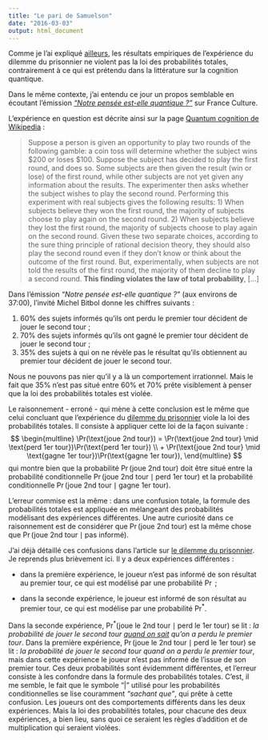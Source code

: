 ```yaml
---
title: "Le pari de Samuelson"
date: "2016-03-03"
output: html_document
---
```


Comme je l'ai expliqué [ailleurs](http://stla.github.io/stlapblog/posts/PrisonerDilemma.html), les résultats empiriques de l'expérience du dilemme du prisonnier ne violent pas la loi des probabilités totales, contrairement à ce qui est prétendu dans la littérature sur la cognition quantique. 

Dans le même contexte, j'ai entendu ce jour un propos semblable en écoutant l'émission [*"Notre pensée est-elle quantique ?"*](http://www.franceculture.fr/emissions/science-publique/notre-pensee-est-elle-quantique) sur France Culture. 

L'expérience en question est décrite ainsi sur la page [Quantum cognition de Wikipedia](https://en.wikipedia.org/wiki/Quantum_cognition) :

> Suppose a person is given an opportunity to play two rounds of the following gamble: a coin toss will determine whether the subject wins $200 or loses $100. Suppose the subject has decided to play the first round, and does so. Some subjects are then given the result (win or lose) of the first round, while other subjects are not yet given any information about the results. The experimenter then asks whether the subject wishes to play the second round. Performing this experiment with real subjects gives the following results:
1) When subjects believe they won the first round, the majority of subjects choose to play again on the second round.
2) When subjects believe they lost the first round, the majority of subjects choose to play again on the second round.
Given these two separate choices, according to the sure thing principle of rational decision theory, they should also play the second round even if they don’t know or think about the outcome of the first round. But, experimentally, when subjects are not told the results of the first round, the majority of them decline to play a second round. **This finding violates the law of total probability**, [...]

Dans l'émission *"Notre pensée est-elle quantique ?"* (aux environs de 37:00), l'invité Michel Bitbol donne les chiffres suivants :

1. $60\%$ des sujets informés qu'ils ont perdu le premier tour décident de jouer le second tour ;
2. $70\%$ des sujets informés qu'ils ont gagné le premier tour décident de jouer le second tour ; 
3. $35\%$ des sujets à qui on ne révèle pas le résultat qu'ils obtiennent au premier tour décident de jouer le second tour.

Nous ne pouvons pas nier qu'il y a là un comportement irrationnel. Mais le fait que $35\%$ n'est pas situé entre $60\%$ et $70\%$ prête visiblement à penser que la loi des probabilités totales est violée. 

Le raisonnement - erroné - qui mène à cette conclusion est le même que celui concluant que l'expérience du [dilemme du prisonnier](http://stla.github.io/stlapblog/posts/PrisonerDilemma.html) viole la loi des probabilités totales. Il consiste à appliquer cette loi de la façon suivante :
$$
\begin{multline}
\Pr(\text{joue 2nd tour}) = 
\Pr(\text{joue 2nd tour} \mid \text{perd 1er tour})\Pr(\text{perd 1er tour}) \\ 
+ \Pr(\text{joue 2nd tour} \mid \text{gagne 1er tour})\Pr(\text{gagne 1er tour}),
\end{multline}
$$
qui montre bien que la probabilité $\Pr(\text{joue 2nd tour})$ doit être situé entre la probabilité conditionnelle $\Pr(\text{joue 2nd tour} \mid \text{perd 1er tour})$ et la probabilité conditionnelle $\Pr(\text{joue 2nd tour} \mid \text{gagne 1er tour})$. 

L'erreur commise est la même : dans une confusion totale, la formule des probabilités totales est appliquée en mélangeant des probabilités modélisant des expériences différentes. Une autre curiosité dans ce raisonnement est de considérer que $\Pr(\text{joue 2nd tour})$ est la même chose que $\Pr(\text{joue 2nd tour} \mid \text{pas informé})$. 

J'ai déjà détaillé ces confusions dans l'article sur [le dilemme du prisonnier](http://stla.github.io/stlapblog/posts/PrisonerDilemma.html). Je reprends plus brièvement ici. Il y a deux expériences différentes :

- dans la première expérience, le joueur n'est pas informé de son résultat au premier tour, ce qui est modélisé par une probabilité $\Pr$ ;

- dans la seconde expérience, le joueur est informé de son résultat au premier tour, ce qui est modélise par une probabilité ${\Pr}^*$. 

Dans la seconde expérience, ${\Pr}^*(\text{joue le 2nd tour} \mid \text{perd le 1er tour})$ se lit : *la probabilité de jouer le second tour <u>quand on sait</u> qu'on a perdu le premier tour*. Dans la première expérience, ${\Pr}(\text{joue le 2nd tour} \mid \text{perd le 1er tour})$ se lit : *la probabilité de jouer le second tour quand on a perdu le premier tour*, mais dans cette expérience le joueur n'est pas informé de l'issue de son premier tour. Ces deux probabilités sont évidemment différentes, et l'erreur consiste à les confondre dans la formule des probabilités totales. C'est, il me semble, le fait que le symbole "$|$" utilisé pour les probabilités conditionnelles se lise couramment *"sachant que"*, qui prête à cette confusion. Les joueurs ont des comportements différents dans les deux expériences. Mais la loi des probabilités totales, pour chacune des deux expériences, a bien lieu, sans quoi ce seraient les règles d'addition et de multiplication qui seraient violées.




